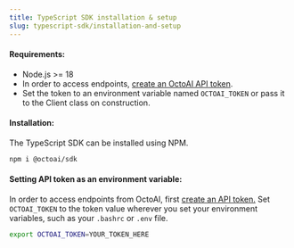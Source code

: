 ```yaml
---
title: TypeScript SDK installation & setup
slug: typescript-sdk/installation-and-setup
---
```


#### Requirements:

- Node.js >= 18
- In order to access endpoints, [create an OctoAI API token](/getting-started/how-to-create-an-octoai-access-token).
- Set the token to an environment variable named `OCTOAI_TOKEN` or pass it to the Client class on construction.

#### Installation:

The TypeScript SDK can be installed using NPM.

```bash bash
npm i @octoai/sdk
```

#### Setting API token as an environment variable:

In order to access endpoints from OctoAI, first [create an API token.](/getting-started/how-to-create-an-octoai-access-token) Set `OCTOAI_TOKEN` to the token value wherever you set your environment variables, such as your `.bashrc` or `.env` file.

```bash bash
export OCTOAI_TOKEN=YOUR_TOKEN_HERE
```
